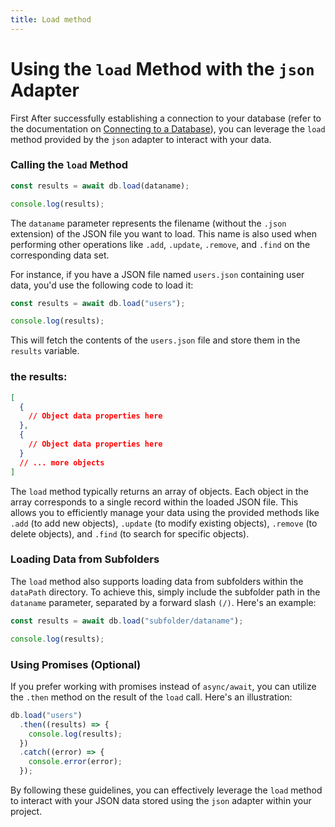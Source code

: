 ```yaml
---
title: Load method
---
```



# Using the `load` Method with the `json` Adapter

First After successfully establishing a connection to your database (refer to the documentation on [Connecting to a Database](/docs/introduction/installation)), you can leverage the `load` method provided by the `json` adapter to interact with your data.

### Calling the `load` Method

```js copy showLineNumbers
const results = await db.load(dataname);

console.log(results);
```

The `dataname` parameter represents the filename (without the `.json` extension) of the JSON file you want to load. This name is also used when performing other operations like `.add`, `.update`, `.remove`, and `.find` on the corresponding data set.

For instance, if you have a JSON file named `users.json` containing user data, you'd use the following code to load it:

```js
const results = await db.load("users");

console.log(results);
```

This will fetch the contents of the `users.json` file and store them in the `results` variable.

<FileTree>
  <FileTree.Folder name="data" defaultOpen>
    <FileTree.File name="users.json" />
    <FileTree.File name="dataname.json" />
  </FileTree.Folder>
</FileTree>

### the results:

```json showLineNumbers
[
  {
    // Object data properties here
  },
  {
    // Object data properties here
  }
  // ... more objects
]
```

The `load` method typically returns an array of objects. Each object in the array corresponds to a single record within the loaded JSON file. This allows you to efficiently manage your data using the provided methods like `.add` (to add new objects), `.update` (to modify existing objects), `.remove` (to delete objects), and `.find` (to search for specific objects).

### Loading Data from Subfolders

The `load` method also supports loading data from subfolders within the `dataPath` directory. To achieve this, simply include the subfolder path in the `dataname` parameter, separated by a forward slash `(/)`. Here's an example:

```js
const results = await db.load("subfolder/dataname");

console.log(results);
```

<FileTree>
  <FileTree.Folder name="data" defaultOpen>
    <FileTree.File name="users.json" />
    <FileTree.File name="dataname.json" />
    <FileTree.Folder name="subfolder" defaultOpen>
      <FileTree.File name="dataname.json" />
    </FileTree.Folder>
  </FileTree.Folder>
</FileTree>

### Using Promises (Optional)

If you prefer working with promises instead of `async/await`, you can utilize the `.then` method on the result of the `load` call. Here's an illustration:

```js
db.load("users")
  .then((results) => {
    console.log(results);
  })
  .catch((error) => {
    console.error(error);
  });
```

By following these guidelines, you can effectively leverage the `load` method to interact with your JSON data stored using the `json` adapter within your project.
